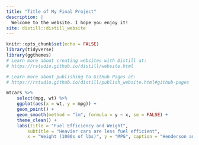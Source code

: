 ```yaml
---
title: "Title of My Final Project"
description: |
  Welcome to the website. I hope you enjoy it!
site: distill::distill_website
---
```


```r
knitr::opts_chunk$set(echo = FALSE)
library(tidyverse)
library(ggthemes)
# Learn more about creating websites with Distill at:
# https://rstudio.github.io/distill/website.html

# Learn more about publishing to GitHub Pages at:
# https://rstudio.github.io/distill/publish_website.html#github-pages

```

```r
mtcars %>% 
    select(mpg, wt) %>% 
    ggplot(aes(x = wt, y = mpg)) +
    geom_point() +
    geom_smooth(method = "lm", formula = y ~ x, se = FALSE) +
    theme_clean() +
    labs(title = "Fuel Efficiency and Weight",
        subtitle = "Heavier cars are less fuel efficient",
        x = "Weight (1000s of lbs)", y = "MPG", caption = "Henderson and Vellerman (1981)")
```


